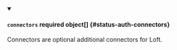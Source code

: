 


<details className="config-field" data-expandable="true" open>
<summary>

#### `connectors` <span className="config-field-required" data-required="false">required</span> <span className="config-field-type">object[]</span> <span className="config-field-default"></span> <span className="config-field-enum"></span> {#status-auth-connectors}

Connectors are optional additional connectors for Loft.

</summary>

<PartialConnectorsreference />


</details>

